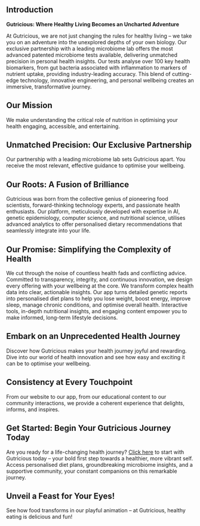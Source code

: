 ## Introduction

**Gutricious: Where Healthy Living Becomes an Uncharted Adventure**

At Gutricious, we are not just changing the rules for healthy living – we take you on an adventure into the unexplored depths of your own biology. Our exclusive partnership with a leading microbiome lab offers the most advanced patented microbiome tests available, delivering unmatched precision in personal health insights. Our tests analyse over 100 key health biomarkers, from gut bacteria associated with inflammation to markers of nutrient uptake, providing industry-leading accuracy. This blend of cutting-edge technology, innovative engineering, and personal wellbeing creates an immersive, transformative journey.

## Our Mission

We make understanding the critical role of nutrition in optimising your health engaging, accessible, and entertaining.

## Unmatched Precision: Our Exclusive Partnership

Our partnership with a leading microbiome lab sets Gutricious apart. You receive the most relevant, effective guidance to optimise your wellbeing.

## Our Roots: A Fusion of Brilliance

Gutricious was born from the collective genius of pioneering food scientists, forward-thinking technology experts, and passionate health enthusiasts. Our platform, meticulously developed with expertise in AI, genetic epidemiology, computer science, and nutritional science, utilises advanced analytics to offer personalised dietary recommendations that seamlessly integrate into your life.

## Our Promise: Simplifying the Complexity of Health

We cut through the noise of countless health fads and conflicting advice. Committed to transparency, integrity, and continuous innovation, we design every offering with your wellbeing at the core. We transform complex health data into clear, actionable insights. Our app turns detailed genetic reports into personalised diet plans to help you lose weight, boost energy, improve sleep, manage chronic conditions, and optimise overall health. Interactive tools, in-depth nutritional insights, and engaging content empower you to make informed, long-term lifestyle decisions.

## Embark on an Unprecedented Health Journey

Discover how Gutricious makes your health journey joyful and rewarding. Dive into our world of health innovation and see how easy and exciting it can be to optimise your wellbeing.

## Consistency at Every Touchpoint

From our website to our app, from our educational content to our community interactions, we provide a coherent experience that delights, informs, and inspires.

## Get Started: Begin Your Gutricious Journey Today

Are you ready for a life-changing health journey? [Click here](https://gutricious-home.vercel.app/en#footer) to start with Gutricious today – your bold first step towards a healthier, more vibrant self. Access personalised diet plans, groundbreaking microbiome insights, and a supportive community, your constant companions on this remarkable journey.

## Unveil a Feast for Your Eyes!

See how food transforms in our playful animation – at Gutricious, healthy eating is delicious and fun!
